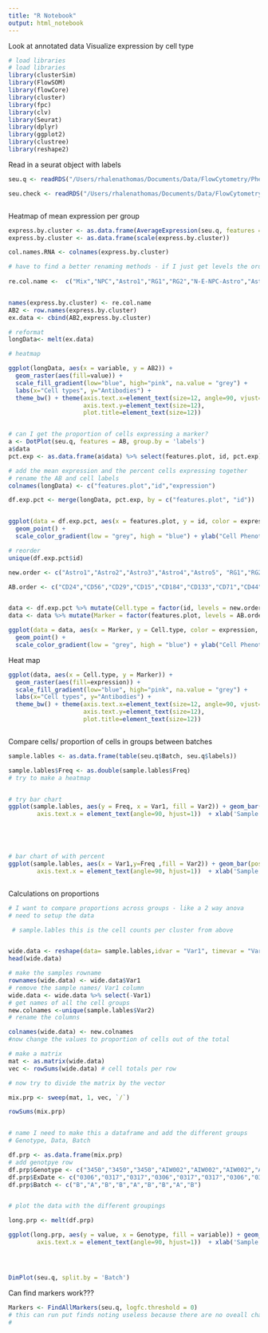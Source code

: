 ```yaml
---
title: "R Notebook"
output: html_notebook
---
```


Look at annotated data
Visualize expression by cell type



```r
# load libraries
# load libraries
library(clusterSim) 
library(FlowSOM)
library(flowCore)
library(cluster)
library(fpc)
library(clv)
library(Seurat)
library(dplyr)
library(ggplot2)
library(clustree)
library(reshape2)

```


Read in a seurat object with labels

```r
seu.q <- readRDS("/Users/rhalenathomas/Documents/Data/FlowCytometry/PhenoID/Analysis/9MBO/prepro_outs/clusters/AllcellLablesMarch25.Rds")

seu.check <- readRDS("/Users/rhalenathomas/Documents/Data/FlowCytometry/PhenoID/Analysis/9MBO/prepro_outsjan20-9000cells/Figure3/Louvkn60DifferentCellLabels220220318.Rds")



```

Heatmap of mean expression per group

```r
express.by.cluster <- as.data.frame(AverageExpression(seu.q, features = AB, group.by = 'labels', slot = 'scale.data'))
express.by.cluster <- as.data.frame(scale(express.by.cluster))

col.names.RNA <- colnames(express.by.cluster)

# have to find a better renaming methods - if I just get levels the order is not the same
 
re.col.name <-  c("Mix","NPC","Astro1","RG1","RG2","N-E-NPC-Astro","Astro2","Astro3","RG3","N-OPC-Mix","Astro4","Endothelial","Neurons1","EarlyNeurons","Neurons2","Astro5","Neurons3","NPC-Neuro","Oligo","Epithelial","Neurons4")


names(express.by.cluster) <- re.col.name
AB2 <- row.names(express.by.cluster)
ex.data <- cbind(AB2,express.by.cluster)

# reformat
longData<- melt(ex.data)

# heatmap

ggplot(longData, aes(x = variable, y = AB2)) + 
  geom_raster(aes(fill=value)) + 
  scale_fill_gradient(low="blue", high="pink", na.value = "grey") +
  labs(x="Cell types", y="Antibodies") +
  theme_bw() + theme(axis.text.x=element_text(size=12, angle=90, vjust=0.3),
                     axis.text.y=element_text(size=12),
                     plot.title=element_text(size=12))


# can I get the proportion of cells expressing a marker?
a <- DotPlot(seu.q, features = AB, group.by = 'labels')
a$data
pct.exp <- as.data.frame(a$data) %>% select(features.plot, id, pct.exp)

# add the mean expression and the percent cells expressing together
# rename the AB and cell labels 
colnames(longData) <- c("features.plot","id","expression")

df.exp.pct <- merge(longData, pct.exp, by = c("features.plot", "id"))


ggplot(data = df.exp.pct, aes(x = features.plot, y = id, color = expression, size = pct.exp)) +
  geom_point() +
  scale_color_gradient(low = "grey", high = "blue") + ylab("Cell Phenotypes") + xlab("Antibodies") + RotatedAxis()

# reorder 
unique(df.exp.pct$id)

new.order <- c("Astro1","Astro2","Astro3","Astro4","Astro5", "RG1","RG2","RG3","Endothelial", "Epithelial","EarlyNeurons", "Neurons1", "Neurons2", "Neurons3","Neurons4","NPC", "NPC-Neuro","Oligo","N-E-NPC-Astro", "N-OPC-Mix","Mix")

AB.order <- c("CD24","CD56","CD29","CD15","CD184","CD133","CD71","CD44","GLAST","AQP4","HepaCAM", "CD140a","O4")


data <- df.exp.pct %>% mutate(Cell.type = factor(id, levels = new.order))
data <- data %>% mutate(Marker = factor(features.plot, levels = AB.order))

ggplot(data = data, aes(x = Marker, y = Cell.type, color = expression, size = pct.exp)) +
  geom_point() +
  scale_color_gradient(low = "grey", high = "blue") + ylab("Cell Phenotypes") + xlab("Antibodies") + RotatedAxis()


```


Heat map

```r


ggplot(data, aes(x = Cell.type, y = Marker)) + 
  geom_raster(aes(fill=expression)) + 
  scale_fill_gradient(low="blue", high="pink", na.value = "grey") +
  labs(x="Cell types", y="Antibodies") +
  theme_bw() + theme(axis.text.x=element_text(size=12, angle=90, vjust=0.3),
                     axis.text.y=element_text(size=12),
                     plot.title=element_text(size=12))



```





Compare cells/ proportion of cells in groups between batches

```r
sample.lables <- as.data.frame(table(seu.q$Batch, seu.q$labels))

sample.lables$Freq <- as.double(sample.lables$Freq)
# try to make a heatmap


# try bar chart
ggplot(sample.lables, aes(y = Freq, x = Var1, fill = Var2)) + geom_bar(position = "stack", stat= "identity")+ theme_classic() + theme(text = element_text(size=15),
        axis.text.x = element_text(angle=90, hjust=1))  + xlab('Sample') + ylab('Cell count') + RotatedAxis()





# bar chart of with percent 
ggplot(sample.lables, aes(x = Var1,y=Freq ,fill = Var2)) + geom_bar(position= "fill", stat = "identity") + scale_y_continuous(labels = scales::percent_format()) + theme_classic() + theme(text = element_text(size=15),
        axis.text.x = element_text(angle=90, hjust=1))  + xlab('Sample') + ylab('Percent of Cell type') + RotatedAxis()



```


Calculations on proportions

```r
# I want to compare proportions across groups - like a 2 way anova
# need to setup the data

 # sample.lables this is the cell counts per cluster from above


wide.data <- reshape(data= sample.lables,idvar = "Var1", timevar = "Var2", direction = "wide" )
head(wide.data)

# make the samples rowname
rownames(wide.data) <- wide.data$Var1
# remove the sample names/ Var1 column
wide.data <- wide.data %>% select(-Var1)
# get names of all the cell groups
new.colnames <-unique(sample.lables$Var2) 
# rename the columns

colnames(wide.data) <- new.colnames
#now change the values to proportion of cells out of the total

# make a matrix
mat <- as.matrix(wide.data)
vec <- rowSums(wide.data) # cell totals per row

# now try to divide the matrix by the vector

mix.prp <- sweep(mat, 1, vec, `/`)

rowSums(mix.prp)


# name I need to make this a dataframe and add the different groups
# Genotype, Data, Batch

df.prp <- as.data.frame(mix.prp)
# add genotpye row
df.prp$Genotype <- c("3450","3450","3450","AIW002","AIW002","AIW002","AJG001C","AJG001C","AJG001C")
df.prp$ExDate <- c("0306","0317","0317","0306","0317","0317","0306","0317","0317")
df.prp$Batch <- c("B","A","B","B","A","B","B","A","B")


# plot the data with the different groupings

long.prp <- melt(df.prp)

ggplot(long.prp, aes(y = value, x = Genotype, fill = variable)) + geom_bar(position = "stack", stat= "identity")+ theme_classic() + theme(text = element_text(size=15),
        axis.text.x = element_text(angle=90, hjust=1))  + xlab('Sample') + ylab('Proportion of cell phenotypes') + RotatedAxis()





```


```r

DimPlot(seu.q, split.by = 'Batch')

```

Can find markers work???

```r

Markers <- FindAllMarkers(seu.q, logfc.threshold = 0)
# this can run put finds noting useless because there are no oveall changes.  Not really enough features for this to work.
# 

```






